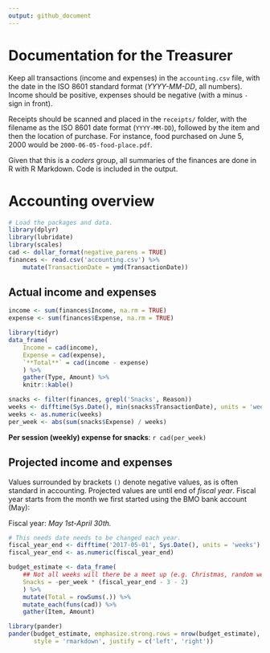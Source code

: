 ```yaml
---
output: github_document
---
```


# Documentation for the Treasurer

Keep all transactions (income and expenses) in the `accounting.csv` file, with
the date in the ISO 8601 standard format (*YYYY-MM-DD*, all numbers). Income
should be positive, expenses should be negative (with a minus `-` sign in front).

Receipts should be scanned and placed in the `receipts/` folder, with the
filename as the ISO 8601 date format (`YYYY-MM-DD`), followed by the item and
then the location of purchase. For instance, food purchased on June 5, 2000
would be `2000-06-05-food-place.pdf`.

Given that this is a *coders* group, all summaries of the finances are done in R
with R Markdown. Code is included in the output.

# Accounting overview

```r
# Load the packages and data.
library(dplyr)
library(lubridate)
library(scales)
cad <- dollar_format(negative_parens = TRUE)
finances <- read.csv('accounting.csv') %>% 
    mutate(TransactionDate = ymd(TransactionDate))
```

## Actual income and expenses

```r
income <- sum(finances$Income, na.rm = TRUE)
expense <- sum(finances$Expense, na.rm = TRUE)

library(tidyr)
data_frame(
    Income = cad(income),
    Expense = cad(expense),
    `**Total**` = cad(income - expense)
    ) %>%
    gather(Type, Amount) %>%
    knitr::kable()
```

```r
snacks <- filter(finances, grepl('Snacks', Reason)) 
weeks <- difftime(Sys.Date(), min(snacks$TransactionDate), units = 'weeks')
weeks <- as.numeric(weeks)
per_week <- abs(sum(snacks$Expense) / weeks)
```

**Per session (weekly) expense for snacks**: `r cad(per_week)`

## Projected income and expenses

Values surrounded by brackets `()` denote negative values, as is often standard
in accounting. Projected values are until end of *fiscal year*. Fiscal year
starts from the month we first started using the BMO bank account (May): 

Fiscal year: *May 1st-April 30th.*

```r
# This needs date needs to be changed each year.
fiscal_year_end <- difftime('2017-05-01', Sys.Date(), units = 'weeks')
fiscal_year_end <- as.numeric(fiscal_year_end)

budget_estimate <- data_frame(
    ## Not all weeks will there be a meet up (e.g. Christmas, random weeks).
    Snacks = -per_week * (fiscal_year_end - 3 - 2)
    ) %>% 
    mutate(Total = rowSums(.)) %>%
    mutate_each(funs(cad)) %>% 
    gather(Item, Amount)

library(pander)
pander(budget_estimate, emphasize.strong.rows = nrow(budget_estimate), 
       style = 'rmarkdown', justify = c('left', 'right'))
```
